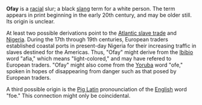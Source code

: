 '''Ofay''' is a [[race|racial]] slur; a black [[slang]] term for a white person.  The term appears in print beginning in the early 20th century, and may be older still.  Its origin is unclear.

At least two possible derivations point to the [[Atlantic slave trade]] and [[Nigeria]].  During the 17th through 19th centuries, European traders established coastal ports in present-day Nigeria for their increasing traffic in slaves destined for the Americas.  Thus, "Ofay" might derive from the [[Ibibio]] word "afia," which means "light-colored," and may have refered to European traders.  "Ofay" might also come from the [[Yoruba]] word "ofe," spoken in hopes of disappearing from danger such as that posed by European traders.

A third possible origin is the [[Pig Latin]] pronounciation of the [[English language | English]] word "foe."  This connection might only be coincidental.

{{lang-stub}}